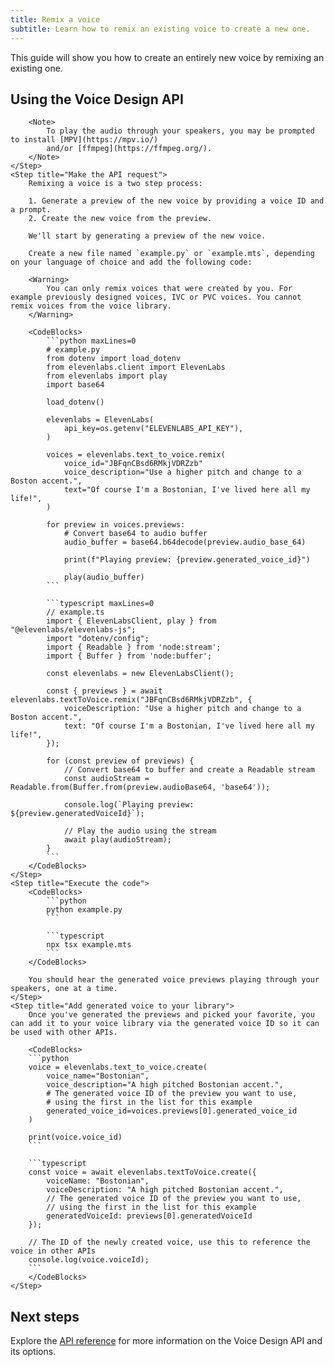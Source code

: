 ```yaml
---
title: Remix a voice
subtitle: Learn how to remix an existing voice to create a new one.
---
```


This guide will show you how to create an entirely new voice by remixing an existing one.

## Using the Voice Design API

<Steps>
    <Step title="Create an API key">
        <Markdown src="/snippets/quickstart-api-key.mdx" />
    </Step>
    <Step title="Install the SDK">
        <Markdown src="/snippets/quickstart-install-sdk.mdx" />

        <Note>
            To play the audio through your speakers, you may be prompted to install [MPV](https://mpv.io/)
            and/or [ffmpeg](https://ffmpeg.org/).
        </Note>
    </Step>
    <Step title="Make the API request">
        Remixing a voice is a two step process:

        1. Generate a preview of the new voice by providing a voice ID and a prompt.
        2. Create the new voice from the preview.

        We'll start by generating a preview of the new voice.

        Create a new file named `example.py` or `example.mts`, depending on your language of choice and add the following code:

        <Warning>
            You can only remix voices that were created by you. For example previously designed voices, IVC or PVC voices. You cannot remix voices from the voice library.
        </Warning>

        <CodeBlocks>
            ```python maxLines=0
            # example.py
            from dotenv import load_dotenv
            from elevenlabs.client import ElevenLabs
            from elevenlabs import play
            import base64

            load_dotenv()

            elevenlabs = ElevenLabs(
                api_key=os.getenv("ELEVENLABS_API_KEY"),
            )

            voices = elevenlabs.text_to_voice.remix(
                voice_id="JBFqnCBsd6RMkjVDRZzb"
                voice_description="Use a higher pitch and change to a Boston accent.",
                text="Of course I'm a Bostonian, I've lived here all my life!",
            )

            for preview in voices.previews:
                # Convert base64 to audio buffer
                audio_buffer = base64.b64decode(preview.audio_base_64)

                print(f"Playing preview: {preview.generated_voice_id}")

                play(audio_buffer)
            ```

            ```typescript maxLines=0
            // example.ts
            import { ElevenLabsClient, play } from "@elevenlabs/elevenlabs-js";
            import "dotenv/config";
            import { Readable } from 'node:stream';
            import { Buffer } from 'node:buffer';

            const elevenlabs = new ElevenLabsClient();

            const { previews } = await elevenlabs.textToVoice.remix("JBFqnCBsd6RMkjVDRZzb", {
                voiceDescription: "Use a higher pitch and change to a Boston accent.",
                text: "Of course I'm a Bostonian, I've lived here all my life!",
            });

            for (const preview of previews) {
                // Convert base64 to buffer and create a Readable stream
                const audioStream = Readable.from(Buffer.from(preview.audioBase64, 'base64'));

                console.log(`Playing preview: ${preview.generatedVoiceId}`);

                // Play the audio using the stream
                await play(audioStream);
            }
            ```
        </CodeBlocks>
    </Step>
    <Step title="Execute the code">
        <CodeBlocks>
            ```python
            python example.py
            ```

            ```typescript
            npx tsx example.mts
            ```
        </CodeBlocks>

        You should hear the generated voice previews playing through your speakers, one at a time.
    </Step>
    <Step title="Add generated voice to your library">
        Once you've generated the previews and picked your favorite, you can add it to your voice library via the generated voice ID so it can be used with other APIs.

        <CodeBlocks>
        ```python
        voice = elevenlabs.text_to_voice.create(
            voice_name="Bostonian",
            voice_description="A high pitched Bostonian accent.",
            # The generated voice ID of the preview you want to use,
            # using the first in the list for this example
            generated_voice_id=voices.previews[0].generated_voice_id
        )

        print(voice.voice_id)
        ```

        ```typescript
        const voice = await elevenlabs.textToVoice.create({
            voiceName: "Bostonian",
            voiceDescription: "A high pitched Bostonian accent.",
            // The generated voice ID of the preview you want to use,
            // using the first in the list for this example
            generatedVoiceId: previews[0].generatedVoiceId
        });

        // The ID of the newly created voice, use this to reference the voice in other APIs
        console.log(voice.voiceId);
        ```
        </CodeBlocks>
    </Step>

</Steps>

## Next steps

Explore the [API reference](/docs/api-reference/text-to-voice/remix) for more information on the Voice Design API and its options.
